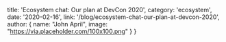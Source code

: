 
  title: 'Ecosystem chat: Our plan at DevCon 2020',
  category: 'ecosystem',
  date: '2020-02-16',
  link: '/blog/ecosystem-chat-our-plan-at-devcon-2020',
  author: {
    name: "John April",
    image: "https://via.placeholder.com/100x100.png"
  }
}
